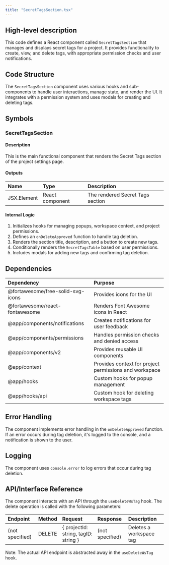 ```yaml
---
title: "SecretTagsSection.tsx"
---
```


## High-level description
This code defines a React component called `SecretTagsSection` that manages and displays secret tags for a project. It provides functionality to create, view, and delete tags, with appropriate permission checks and user notifications.

## Code Structure
The `SecretTagsSection` component uses various hooks and sub-components to handle user interactions, manage state, and render the UI. It integrates with a permission system and uses modals for creating and deleting tags.

## Symbols

### SecretTagsSection
#### Description
This is the main functional component that renders the Secret Tags section of the project settings page.

#### Outputs
| Name | Type | Description |
|:-----|:-----|:------------|
| JSX.Element | React component | The rendered Secret Tags section |

#### Internal Logic
1. Initializes hooks for managing popups, workspace context, and project permissions.
2. Defines an `onDeleteApproved` function to handle tag deletion.
3. Renders the section title, description, and a button to create new tags.
4. Conditionally renders the `SecretTagsTable` based on user permissions.
5. Includes modals for adding new tags and confirming tag deletion.

## Dependencies
| Dependency | Purpose |
|:-----------|:--------|
| @fortawesome/free-solid-svg-icons | Provides icons for the UI |
| @fortawesome/react-fontawesome | Renders Font Awesome icons in React |
| @app/components/notifications | Creates notifications for user feedback |
| @app/components/permissions | Handles permission checks and denied access |
| @app/components/v2 | Provides reusable UI components |
| @app/context | Provides context for project permissions and workspace |
| @app/hooks | Custom hooks for popup management |
| @app/hooks/api | Custom hook for deleting workspace tags |

## Error Handling
The component implements error handling in the `onDeleteApproved` function. If an error occurs during tag deletion, it's logged to the console, and a notification is shown to the user.

## Logging
The component uses `console.error` to log errors that occur during tag deletion.

## API/Interface Reference
The component interacts with an API through the `useDeleteWsTag` hook. The delete operation is called with the following parameters:

| Endpoint | Method | Request | Response | Description |
|:---------|:-------|:--------|:---------|:------------|
| (not specified) | DELETE | { projectId: string, tagID: string } | (not specified) | Deletes a workspace tag |

Note: The actual API endpoint is abstracted away in the `useDeleteWsTag` hook.